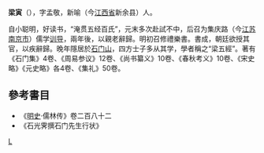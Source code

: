 '''梁寅'''（{{bd|1309年||1390年|}}），字孟敬，新喻（今[[江西省|江西省]]新余县）人。

自小聪明，好读书，“淹贯五经百氏”，元末多次赴試不中，后召为集庆路（今[[江苏|江苏]][[南京市|南京市]]）儒学[[训导|训导]]，兩年後，以親老辭歸。明初召修禮樂書。書成，朝廷欲授其官，以疾辭歸。晚年隱居於[[石门山|石门山]]，四方士子多从其学，學者稱之“梁五經”。著有《石门集》4卷、《周易参议》12卷、《尚书纂义》10卷、《春秋考义》10卷、《宋史略》《元史略》各4卷、《集礼》50卷。

==參考書目==
*《[[明史|明史]]·儒林传》卷二百八十二
*《石光霁撰石门先生行状》
[[category:明朝作家|L]]
